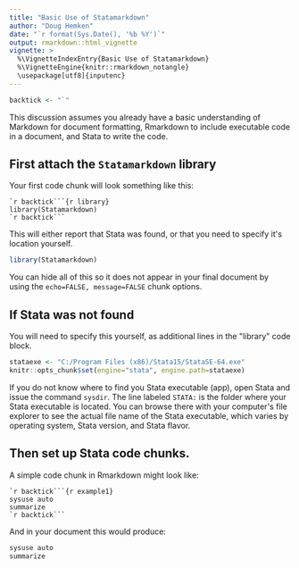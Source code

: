 ```yaml
---
title: "Basic Use of Statamarkdown"
author: "Doug Hemken"
date: "`r format(Sys.Date(), '%b %Y')`"
output: rmarkdown::html_vignette
vignette: >
  %\VignetteIndexEntry{Basic Use of Statamarkdown}
  %\VignetteEngine{knitr::rmarkdown_notangle}
  \usepackage[utf8]{inputenc}
---
```


```r
backtick <- "`"
```
This discussion assumes you already have a basic understanding
of Markdown for document formatting, Rmarkdown to include executable
code in a document, and Stata to write the code.

## First attach the `Statamarkdown` library
Your first code chunk will look something like this:

    `r backtick```{r library}
    library(Statamarkdown)
    `r backtick```
    
This will either report that Stata was found, or
that you need to specify it\'s location yourself.
```r
library(Statamarkdown)
```

You can hide all of this so it does not appear in your
final document by using the `echo=FALSE, message=FALSE`
chunk options.

## If Stata was not found
You will need to specify this yourself, as additional lines in
the \"library\" code block.
```r
stataexe <- "C:/Program Files (x86)/Stata15/StataSE-64.exe"
knitr::opts_chunk$set(engine="stata", engine.path=stataexe)
```

If you do not know where to find you Stata executable (app),
open Stata and issue the command `sysdir`.  The line labeled 
`STATA: ` is the folder where your Stata executable is located. 
You can browse there with your computer\'s file explorer to 
see the actual file name of the Stata executable, which varies
by operating system, Stata version, and Stata flavor.

## Then set up Stata code chunks.
A simple code chunk in Rmarkdown might look like:

    `r backtick```{r example1}
    sysuse auto
    summarize
    `r backtick```

And in your document this would produce:
```r
sysuse auto
summarize
```
